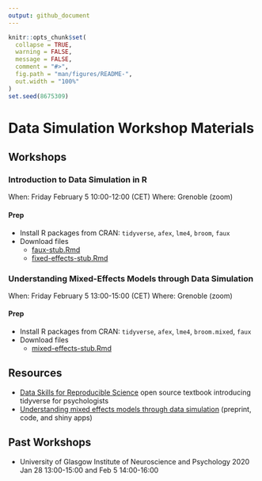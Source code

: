 ```yaml
---
output: github_document
---
```


```r
knitr::opts_chunk$set(
  collapse = TRUE,
  warning = FALSE,
  message = FALSE,
  comment = "#>",
  fig.path = "man/figures/README-",
  out.width = "100%"
)
set.seed(8675309)
```

# Data Simulation Workshop Materials

## Workshops

### Introduction to Data Simulation in R

When: Friday February 5 10:00-12:00 (CET)
Where: Grenoble (zoom)

#### Prep

* Install R packages from CRAN: `tidyverse`, `afex`, `lme4`, `broom`, `faux`
* Download files
    - [faux-stub.Rmd](https://raw.githubusercontent.com/debruine/data-sim-workshops/master/inst/stubs/faux-stub.Rmd)
    - [fixed-effects-stub.Rmd](https://raw.githubusercontent.com/debruine/data-sim-workshops/master/inst/stubs/fixed-effects-stub.Rmd)

### Understanding Mixed-Effects Models through Data Simulation

When: Friday February 5 13:00-15:00 (CET)
Where: Grenoble (zoom)

#### Prep

* Install R packages from CRAN: `tidyverse`, `afex`, `lme4`, `broom.mixed`, `faux`
* Download files
    - [mixed-effects-stub.Rmd](https://raw.githubusercontent.com/debruine/data-sim-workshops/master/inst/stubs/mixed-effects-stub.Rmd)

## Resources

* [Data Skills for Reproducible Science](https://psyteachr.github.io/msc-data-skills/) open source textbook introducing tidyverse for psychologists
* [Understanding mixed effects models through data simulation](https://osf.io/3cz2e/) (preprint, code, and shiny apps) 

## Past Workshops

* University of Glasgow
    Institute of Neuroscience and Psychology 
    2020 Jan 28 13:00-15:00 and Feb 5 14:00-16:00 

